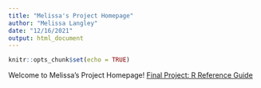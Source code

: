 ```yaml
---
title: "Melissa's Project Homepage"
author: "Melissa Langley"
date: "12/16/2021"
output: html_document
---
```


```r
knitr::opts_chunk$set(echo = TRUE)
```

Welcome to Melissa's Project Homepage!
[Final Project: R Reference Guide](final_R_reference.html)



